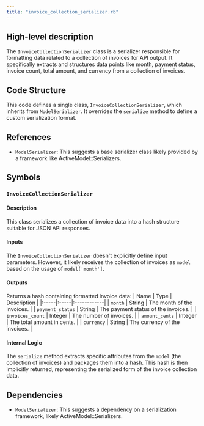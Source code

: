 ```yaml
---
title: "invoice_collection_serializer.rb"
---
```


## High-level description
The `InvoiceCollectionSerializer` class is a serializer responsible for formatting data related to a collection of invoices for API output. It specifically extracts and structures data points like month, payment status, invoice count, total amount, and currency from a collection of invoices.

## Code Structure
This code defines a single class, `InvoiceCollectionSerializer`, which inherits from `ModelSerializer`. It overrides the `serialize` method to define a custom serialization format.

## References
- `ModelSerializer`: This suggests a base serializer class likely provided by a framework like ActiveModel::Serializers.

## Symbols

### `InvoiceCollectionSerializer`
#### Description
This class serializes a collection of invoice data into a hash structure suitable for JSON API responses.

#### Inputs
The `InvoiceCollectionSerializer` doesn't explicitly define input parameters. However, it likely receives the collection of invoices as `model` based on the usage of `model['month']`.

#### Outputs
Returns a hash containing formatted invoice data:
| Name | Type | Description |
|:-----|:-----|:------------|
| `month` | String | The month of the invoices. |
| `payment_status` | String | The payment status of the invoices. |
| `invoices_count` | Integer | The number of invoices. |
| `amount_cents` | Integer | The total amount in cents. |
| `currency` | String | The currency of the invoices. |

#### Internal Logic
The `serialize` method extracts specific attributes from the `model` (the collection of invoices) and packages them into a hash. This hash is then implicitly returned, representing the serialized form of the invoice collection data.

## Dependencies
- `ModelSerializer`: This suggests a dependency on a serialization framework, likely ActiveModel::Serializers.
